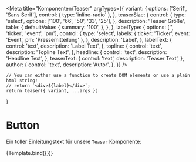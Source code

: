 

<Meta
    title="Komponenten/Teaser"
    argTypes={{
        variant: {
            options: ['Serif', 'Sans Serif'],
            control: { type: 'inline-radio' },
        },
        teaserSize: {
            control: {
                type: 'select',
                options: ['100', '66', '50', '33', '25'],
            },
            description: 'Teaser Größe',
            table: {
                defaultValue: {
                    summary: '100',
                },
            },
        },
        labelType: {
            options: ['', 'ticker', 'event', 'pm'],
            control: {
                type: 'select',
                labels: { ticker: 'Ticker', event: 'Event', pm: 'Pressemitteilung' },
            },
            description: 'Label',
        },
        labelText: {
            control: 'text',
            description: 'Label Text',
        },
        topline: {
            control: 'text',
            description: 'Topline Text',
        },
        headline: {
            control: 'text',
            description: 'Headline Text',
        },
        teaserText: {
            control: 'text',
            description: 'Teaser Text',
        },
        author: {
            control: 'text',
            description: 'Autor',
        },
    }}
/>

    // You can either use a function to create DOM elements or use a plain html string!
    // return `<div>${label}</div>`;
    return teaser({ variant, ...args })
}

# Button

Ein toller Einleitungstext für unsere `Teaser` Komponente:

<Preview withToolbar>
    <Story
        name="standard"
        args={{
            variant: 'Serif',
            teaserSize: '33',
            topline: 'So plant Glasner bei der Eintracht',
            headline: 'Silvas Erbe wird auf mehrere Schultern verteilt',
            teaserText:
                'Nach dem Abgang von André Silva und dem Zugang von Santos Borré hat Trainer Oliver Glasner Einblicke in seine Offensivideen für Eintracht Frankfurt gegeben. Er plant mit den Flanken von Filip Kostic und spricht ein Sonderlob für einen Youngster aus.',
            author: 'Stephan Reich',
        }}
    >
        {Template.bind({})}
    </Story>
</Preview>

<ArgsTable story="standard" />
